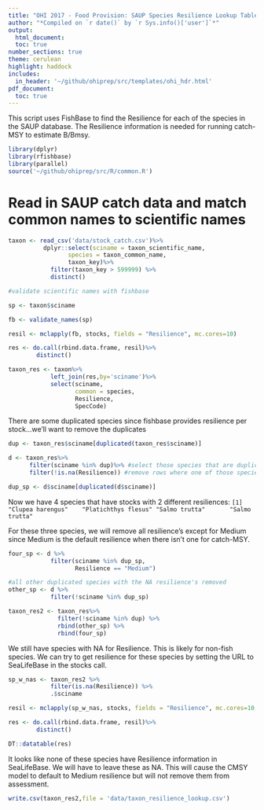 ```yaml
---
title: "OHI 2017 - Food Provision: SAUP Species Resilience Lookup Table"
author: "*Compiled on `r date()` by `r Sys.info()['user']`*"
output: 
  html_document:
  toc: true
number_sections: true
theme: cerulean
highlight: haddock
includes: 
  in_header: '~/github/ohiprep/src/templates/ohi_hdr.html'
pdf_document:
  toc: true
---
```


This script uses FishBase to find the Resilience for each of the species in the SAUP database. The Resilience information is needed for running catch-MSY to estimate B/Bmsy.

```r
library(dplyr)
library(rfishbase)
library(parallel)
source('~/github/ohiprep/src/R/common.R')

```


# Read in SAUP catch data and match common names to scientific names

```r

taxon <- read_csv('data/stock_catch.csv')%>%
          dplyr::select(sciname = taxon_scientific_name,
                 species = taxon_common_name,
                 taxon_key)%>%
            filter(taxon_key > 599999) %>%
            distinct()

#validate scientific names with fishbase

sp <- taxon$sciname

fb <- validate_names(sp)

resil <- mclapply(fb, stocks, fields = "Resilience", mc.cores=10)

res <- do.call(rbind.data.frame, resil)%>%
        distinct()

taxon_res <- taxon%>%
            left_join(res,by='sciname')%>%
            select(sciname,
                   common = species,
                   Resilience,
                   SpecCode)
```

There are some duplicated species since fishbase provides resilience per stock...we'll want to remove the duplicates 

```r
dup <- taxon_res$sciname[duplicated(taxon_res$sciname)]

d <- taxon_res%>%
      filter(sciname %in% dup)%>% #select those species that are duplicated
      filter(!is.na(Resilience)) #remove rows where one of those species has an NA for Resilience (this is most species)

dup_sp <- d$sciname[duplicated(d$sciname)]
```

Now we have 4 species that have stocks with 2 different resiliences:
`[1] "Clupea harengus"    "Platichthys flesus" "Salmo trutta"       "Salmo trutta"`     

For these three species, we will remove all resilience's except for Medium since Medium is the default resilience when there isn't one for catch-MSY. 
```r

four_sp <- d %>%
            filter(sciname %in% dup_sp,
                   Resilience == "Medium")

#all other duplicated species with the NA resilience's removed
other_sp <- d %>%
            filter(!sciname %in% dup_sp)

taxon_res2 <- taxon_res%>%
              filter(!sciname %in% dup) %>%
              rbind(other_sp) %>%
              rbind(four_sp)
```

We still have species with NA for Resilience. This is likely for non-fish species. We can try to get resilience for these species by setting the URL to SeaLifeBase in the stocks call.

```r

sp_w_nas <- taxon_res2 %>%
            filter(is.na(Resilience)) %>%
            .$sciname

resil <- mclapply(sp_w_nas, stocks, fields = "Resilience", mc.cores=10, server = "https://fishbase.ropensci.org/sealifebase")

res <- do.call(rbind.data.frame, resil)%>%
        distinct()

DT::datatable(res)
```

It looks like none of these species have Resilience information in SeaLifeBase. We will have to leave these as NA. This will cause the CMSY model to default to Medium resilience but will not remove them from assessment.

```r
write.csv(taxon_res2,file = 'data/taxon_resilience_lookup.csv')
```       

